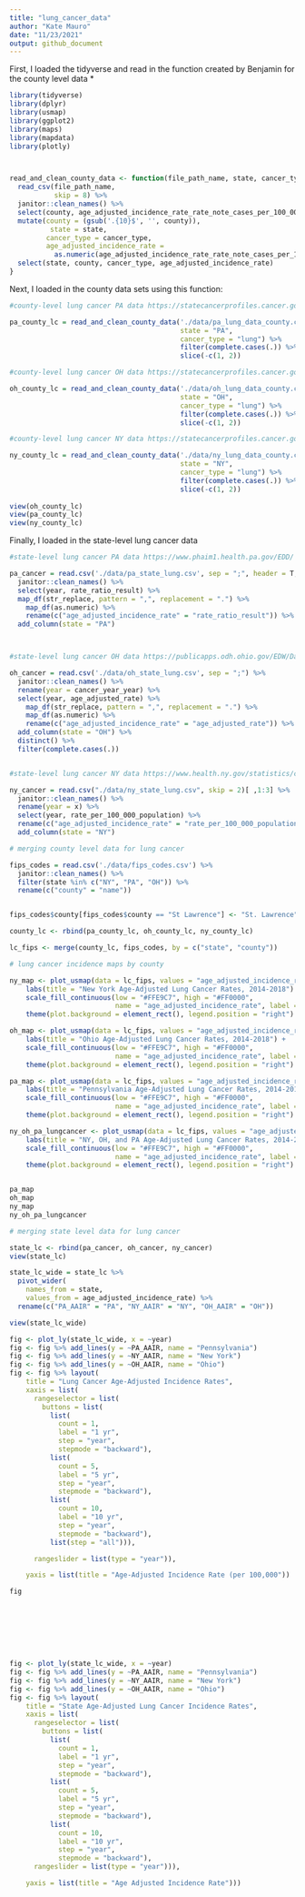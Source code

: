 ```yaml
---
title: "lung_cancer_data"
author: "Kate Mauro"
date: "11/23/2021"
output: github_document
---
```


First, I loaded the tidyverse and read in the function created by Benjamin for
the county level data
*

```r

library(tidyverse)
library(dplyr)
library(usmap)
library(ggplot2)
library(maps)
library(mapdata)
library(plotly)



read_and_clean_county_data <- function(file_path_name, state, cancer_type) {
  read_csv(file_path_name,
           skip = 8) %>%
  janitor::clean_names() %>%
  select(county, age_adjusted_incidence_rate_rate_note_cases_per_100_000) %>%
  mutate(county = (gsub('.{10}$', '', county)),
          state = state,
         cancer_type = cancer_type,
         age_adjusted_incidence_rate =
           as.numeric(age_adjusted_incidence_rate_rate_note_cases_per_100_000)) %>%
  select(state, county, cancer_type, age_adjusted_incidence_rate)
}


```

Next, I loaded in the county data sets using this function:

```r

#county-level lung cancer PA data https://statecancerprofiles.cancer.gov/

pa_county_lc = read_and_clean_county_data('./data/pa_lung_data_county.csv', 
                                          state = "PA",
                                          cancer_type = "lung") %>%
                                          filter(complete.cases(.)) %>%
                                          slice(-c(1, 2))

#county-level lung cancer OH data https://statecancerprofiles.cancer.gov/

oh_county_lc = read_and_clean_county_data('./data/oh_lung_data_county.csv', 
                                          state = "OH", 
                                          cancer_type = "lung") %>%
                                          filter(complete.cases(.)) %>%
                                          slice(-c(1, 2))

#county-level lung cancer NY data https://statecancerprofiles.cancer.gov/

ny_county_lc = read_and_clean_county_data('./data/ny_lung_data_county.csv', 
                                          state = "NY", 
                                          cancer_type = "lung") %>%
                                          filter(complete.cases(.)) %>%
                                          slice(-c(1, 2))
                                          
view(oh_county_lc)
view(pa_county_lc)
view(ny_county_lc)


```


Finally, I loaded in the state-level lung cancer data

```r

#state-level lung cancer PA data https://www.phaim1.health.pa.gov/EDD/

pa_cancer = read.csv('./data/pa_state_lung.csv', sep = ";", header = T, skip = 3) %>%
  janitor::clean_names() %>%
  select(year, rate_ratio_result) %>%
  map_df(str_replace, pattern = ",", replacement = ".") %>%
    map_df(as.numeric) %>%
    rename(c("age_adjusted_incidence_rate" = "rate_ratio_result")) %>%
  add_column(state = "PA")



#state-level lung cancer OH data https://publicapps.odh.ohio.gov/EDW/DataBrowser/Browse/StateLayoutLockdownCancers

oh_cancer = read.csv('./data/oh_state_lung.csv', sep = ";") %>%
  janitor::clean_names() %>%
  rename(year = cancer_year_year) %>%
  select(year, age_adjusted_rate) %>%
    map_df(str_replace, pattern = ",", replacement = ".") %>%
    map_df(as.numeric) %>%
    rename(c("age_adjusted_incidence_rate" = "age_adjusted_rate")) %>%
  add_column(state = "OH") %>%
  distinct() %>%
  filter(complete.cases(.))


#state-level lung cancer NY data https://www.health.ny.gov/statistics/cancer/registry/table2/tb2lungnys.htm

ny_cancer = read.csv("./data/ny_state_lung.csv", skip = 2)[ ,1:3] %>%
  janitor::clean_names() %>%
  rename(year = x) %>%
  select(year, rate_per_100_000_population) %>%
  rename(c("age_adjusted_incidence_rate" = "rate_per_100_000_population")) %>%
  add_column(state = "NY")

```


```r

# merging county level data for lung cancer

fips_codes = read.csv('./data/fips_codes.csv') %>%
  janitor::clean_names() %>%
  filter(state %in% c("NY", "PA", "OH")) %>%
  rename(c("county" = "name"))


fips_codes$county[fips_codes$county == "St Lawrence"] <- "St. Lawrence"

county_lc <- rbind(pa_county_lc, oh_county_lc, ny_county_lc)

lc_fips <- merge(county_lc, fips_codes, by = c("state", "county"))

# lung cancer incidence maps by county

ny_map <- plot_usmap(data = lc_fips, values = "age_adjusted_incidence_rate", "counties", include = c("NY"), color = "black") +  
    labs(title = "New York Age-Adjusted Lung Cancer Rates, 2014-2018") +  
    scale_fill_continuous(low = "#FFE9C7", high = "#FF0000", 
                          name = "age_adjusted_incidence_rate", label = scales::comma) +  
    theme(plot.background = element_rect(), legend.position = "right")  

oh_map <- plot_usmap(data = lc_fips, values = "age_adjusted_incidence_rate", "counties", include = c("OH"), color = "black") +  
    labs(title = "Ohio Age-Adjusted Lung Cancer Rates, 2014-2018") +  
    scale_fill_continuous(low = "#FFE9C7", high = "#FF0000", 
                          name = "age_adjusted_incidence_rate", label = scales::comma) +  
    theme(plot.background = element_rect(), legend.position = "right")  

pa_map <- plot_usmap(data = lc_fips, values = "age_adjusted_incidence_rate", "counties", include = c("PA"), color = "black") +  
    labs(title = "Pennsylvania Age-Adjusted Lung Cancer Rates, 2014-2018") +  
    scale_fill_continuous(low = "#FFE9C7", high = "#FF0000", 
                          name = "age_adjusted_incidence_rate", label = scales::comma) +  
    theme(plot.background = element_rect(), legend.position = "right")  

ny_oh_pa_lungcancer <- plot_usmap(data = lc_fips, values = "age_adjusted_incidence_rate", "counties", include = c("NY", "OH", "PA"), color = "black") +  
    labs(title = "NY, OH, and PA Age-Adjusted Lung Cancer Rates, 2014-2018") +  
    scale_fill_continuous(low = "#FFE9C7", high = "#FF0000", 
                          name = "age_adjusted_incidence_rate", label = scales::comma) +  
    theme(plot.background = element_rect(), legend.position = "right")  


pa_map
oh_map
ny_map
ny_oh_pa_lungcancer

```



```r

# merging state level data for lung cancer

state_lc <- rbind(pa_cancer, oh_cancer, ny_cancer)
view(state_lc)

state_lc_wide = state_lc %>%
  pivot_wider(
    names_from = state,
    values_from = age_adjusted_incidence_rate) %>%
  rename(c("PA_AAIR" = "PA", "NY_AAIR" = "NY", "OH_AAIR" = "OH"))

view(state_lc_wide)


```


```r

fig <- plot_ly(state_lc_wide, x = ~year)
fig <- fig %>% add_lines(y = ~PA_AAIR, name = "Pennsylvania")
fig <- fig %>% add_lines(y = ~NY_AAIR, name = "New York")
fig <- fig %>% add_lines(y = ~OH_AAIR, name = "Ohio")
fig <- fig %>% layout(
    title = "Lung Cancer Age-Adjusted Incidence Rates",
    xaxis = list(
      rangeselector = list(
        buttons = list(
          list(
            count = 1,
            label = "1 yr",
            step = "year",
            stepmode = "backward"),
          list(
            count = 5,
            label = "5 yr",
            step = "year",
            stepmode = "backward"),
          list(
            count = 10,
            label = "10 yr",
            step = "year",
            stepmode = "backward"),
          list(step = "all"))),

      rangeslider = list(type = "year")),

    yaxis = list(title = "Age-Adjusted Incidence Rate (per 100,000"))

fig








fig <- plot_ly(state_lc_wide, x = ~year)
fig <- fig %>% add_lines(y = ~PA_AAIR, name = "Pennsylvania")
fig <- fig %>% add_lines(y = ~NY_AAIR, name = "New York")
fig <- fig %>% add_lines(y = ~OH_AAIR, name = "Ohio")
fig <- fig %>% layout(
    title = "State Age-Adjusted Lung Cancer Incidence Rates",
    xaxis = list(
      rangeselector = list(
        buttons = list(
          list(
            count = 1,
            label = "1 yr",
            step = "year",
            stepmode = "backward"),
          list(
            count = 5,
            label = "5 yr",
            step = "year",
            stepmode = "backward"),
          list(
            count = 10,
            label = "10 yr",
            step = "year",
            stepmode = "backward"),
      rangeslider = list(type = "year"))),

    yaxis = list(title = "Age Adjusted Incidence Rate")))


```








